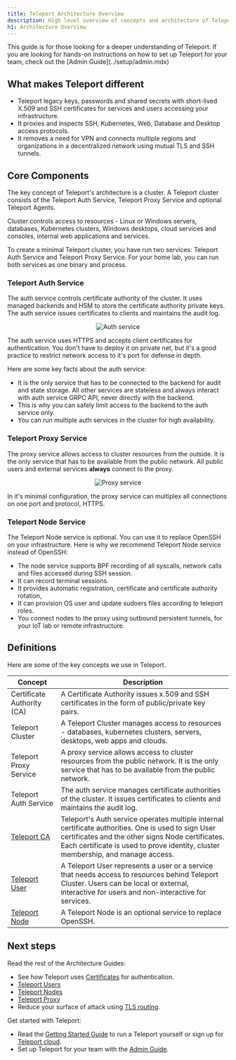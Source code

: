 ```yaml
---
title: Teleport Architecture Overview
description: High level overview of concepts and architecture of Teleport.
h1: Architecture Overview
---
```


<Notice type="tip">
This guide is for those looking for a deeper understanding of Teleport. If you
are looking for hands-on instructions on how to set up Teleport for your team,
check out the [Admin Guide](../setup/admin.mdx)
</Notice>

## What makes Teleport different

- Teleport legacy keys, passwords and shared secrets with short-lived X.509 and SSH certificates
  for services and users accessing your infrastructure.
- It proxies and inspects SSH, Kubernetes, Web, Database and Desktop access protocols.
- It removes a need for VPN and connects multiple regions and organizations
in a decentralized network using mutual TLS and SSH tunnels.

## Core Components

The key concept of Teleport's architecture is a cluster.
A Teleport cluster consists of the Teleport Auth Service, Teleport Proxy Service and optional Teleport Agents.

Cluster controls access to resources - Linux or Windows servers, databases, Kubernetes clusters,
Windows desktops, cloud services and consoles, internal web applications and services.

<Notice type="tip">
To create a minimal Teleport cluster, you have run two services:
Teleport Auth Service and Teleport Proxy Service. For your home lab,
you can run both services as one binary and process.
</Notice>

### Teleport Auth Service

The auth service controls certificate authority of the cluster.
It uses managed backends and HSM to store the certificate authority private keys.
The auth service issues certificates to clients and maintains the audit log.

<Figure
  align="center"
  bordered="false"
  caption="Auth service"
>

![Auth service](../../img/architecture/auth.png)

</Figure>

<Notice type="tip">
The auth service uses HTTPS and accepts client certificates for authentication.
You don't have to deploy it on private net, but it's a good practice to restrict network access to it's port
for defense in depth.
</Notice>

Here are some key facts about the auth service:

- It is the only service that has to be connected to the backend for audit and state storage.
All other services are stateless and always interact with auth service GRPC API, never
directly with the backend.
- This is why you can safely limit access to the backend to the auth service only.
- You can run multiple auth services in the cluster for high availability.

### Teleport Proxy Service

The proxy service allows access to cluster resources from the outside.
It is the only service that has to be available from the public network.
All public users and external services **always** connect to the proxy.

<Figure
  align="center"
  bordered="false"
  caption="Proxy service"
>

![Proxy service](../../img/architecture/proxy.png)

</Figure>

<Notice type="tip">
In it's minimal configuration, the proxy service can multiplex all connections on one port and protocol, HTTPS.
</Notice>

### Teleport Node Service

The Teleport Node service is optional. You can use it to replace OpenSSH on your infrastructure.
Here is why we recommend Teleport Node service instead of OpenSSH:

- The node service supports BPF recording of all syscalls, network calls and files accessed during SSH session.
- It can record terminal sessions.
- It provides automatic registration, certificate and certificate authority rotation,
- It can provision OS user and update sudoers files according to teleport roles.
- You connect nodes to the proxy using outbound persistent tunnels, for your IoT lab or
remote infrastructure.

## Definitions

Here are some of the key concepts we use in Teleport.

| Concept | Description |
| - | - |
| Certificate Authority (CA) | A Certificate Authority issues x.509 and SSH certificates in the form of public/private key pairs. |
| Teleport Cluster | A Teleport Cluster manages access to resources - databases, kubernetes clusters, servers, desktops, web apps and clouds.|
| Teleport Proxy Service | A proxy service allows access to cluster resources from the public network. It is the only service that has to be available from the public network.|
| Teleport Auth Service | The auth service manages certificate authorities of the cluster. It issues certificates to clients and maintains the audit log.|
| [Teleport CA](./authentication.mdx) | Teleport's Auth service operates multiple internal certificate authorities. One is used to sign User certificates and the other signs Node certificates. Each certificate is used to prove identity, cluster membership, and manage access.|
| [Teleport User](./users.mdx) | A Teleport User represents a user or a service that needs access to resources behind Teleport Cluster. Users can be local or external, interactive for users and non-interactive for services. |
| [Teleport Node](./nodes.mdx) | A Teleport Node is an optional service to replace OpenSSH. |

## Next steps

Read the rest of the Architecture Guides:

- See how Teleport uses [Certificates](authentication.mdx) for authentication.
- [Teleport Users](users.mdx)
- [Teleport Nodes](nodes.mdx)
- [Teleport Proxy](proxy.mdx)
- Reduce your surface of attack using [TLS routing](./tls-routing.mdx).

Get started with Teleport:

- Read the [Getting Started Guide](../getting-started.mdx) to run a Teleport yourself or
sign up for [Teleport cloud](https://goteleport.com/signup/).
- Set up Teleport for your team with the [Admin Guide](../setup/admin.mdx).


